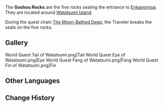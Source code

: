 {{Terminology Infobox
|type         = Exploration
|region       = Inazuma
|area         = Watatsumi Island
}}
The '''Goshou Rocks''' are the five rocks sealing the entrance to [[Enkanomiya]]. They are located around [[Watatsumi Island]].

During the quest chain [[The Moon-Bathed Deep]], the Traveler breaks the seals on the five rocks.

==Gallery==
<gallery captionalign="center" hideaddbutton="true">
World Quest Tail of Watatsumi.png|Tail
World Quest Eye of Watatsumi.png|Eye
World Quest Fang of Watatsumi.png|Fang
World Quest Fin of Watatsumi.png|Fin
</gallery>

==Other Languages==
{{Other Languages
|en       = Goshou Rocks
|zhs      = 五伤岩
|zhs_rm   = Wǔshāng-yán
|zht      = 五傷岩
|zht_rm   = Wǔshāng-yán
|zh_tl    = Five-Scar Rocks{{Sino|zh|ja}}
|ja       = 五傷岩
|ja_rm    = Goshou-gan{{Assumed}}
|ja_tl    = Five-Scar Rocks
|ko       = {{tt|오상암|五傷岩}}
|ko_rm    = Osang-am
|ko_tl    = Five-Scar Rocks{{Sino|ko|ja}}
|es       = Rocas goshou
|es_tl    = Goshou Rocks
|fr       = Rochers de Goshou
|fr_tl    = Goshou Rocks
|ru       = Скалы Госё
|ru_tl    = Goshou Rocks
|th       = Goshou Rock
|vi       = Mỏm Đá Goshou
|vi_tl    = 
|de       = Goshou-Felsen
|de_tl    = Goshou Rocks
|id       = Goshou Rocks
|pt       = Rochas Goshou
|pt_tl    = Goshou Rocks
}}

==Change History==
{{Change History|2.1}}